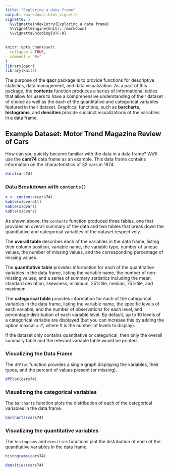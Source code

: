 ```yaml
---
title: "Exploring a data frame"
output: rmarkdown::html_vignette
vignette: >
  %\VignetteIndexEntry{Exploring a data frame}
  %\VignetteEngine{knitr::rmarkdown}
  %\VignetteEncoding{UTF-8}
---
```


```r
knitr::opts_chunk$set(
  collapse = TRUE,
  comment = "#>"
)
library(qacr)
library(knitr)
```


The purpose of the **qacr** package is to provide functions for descriptive statistics, data management, and data visualization.  As a part of this package, the **contents** function produces a series of informational tables that allow for users to have a comprehensive understanding of their dataset of choice as well as the each of the quantitative and categorical variables featured in their dataset.  Graphical functions, such as **barcharts**, **histograms**, and **densities** provide succinct visualizations of the variables in a data frame.

## Example Dataset: Motor Trend Magazine Review of Cars
How can you quickly become familiar with the data in a data frame? We'll use the **cars74** data frame as an example. This data frame contains information on the characteristics of 32 cars in 1974.

```r
data(cars74)
```

### Data Breakdown with `contents()`
```r
x <- contents(cars74)
kable(x$overall)
kable(x$qvars)
kable(x$cvars)
```
As shown above, the `contents` function produced three tables, one that provides an overall summary of the data and two tables that break down the quantitative and categorical variables of the dataset respectively. 

The **overall table** describes each of the variables in the data frame, listing their column position, variable name, the variable type, number of unique values, the number of missing values, and the corresponding percentage of missing values.

The **quantitative table** provides information for each of the quantitative variables in the data frame, listing the variable name, the number of non-missing values, and a series of summary statistics including the mean, standard deviation, skewness, minimum, 25%tile, median, 75%tile, and maximum.

The **categorical table** provides information for each of the categorical variables in the data frame, listing the variable name, the specific levels of each variable, and the number of observations for each level, and percentage distribution of each variable level. By default, up to 10 levels of a categorical variable are displayed (but you can increase this by adding the option maxcat = #, where # is the number of levels to display).

If the dataset only contains quantitative or categorical, then only the overall summary table and the relevant variable table would be printed.

### Visualizing the Data Frame

The `dfPlot` function provides a single graph displaying the variables, their types, and the percent of values present (or missing).

```r
dfPlot(cars74)

```

### Visualizing the categorical variables

The `barcharts` function plots the distribution of each of the categorical variables in the data frame.

```r
barcharts(cars74)

```

### Visualizing the quantitative variables

The `histograms` and `densities` functions plot the distribution of each of the quantitative variables in the data frame.

```r
histograms(cars74)

densities(cars74)

```

